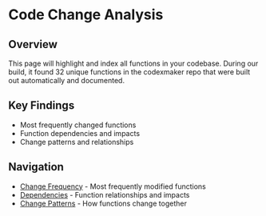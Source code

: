 # Code Change Analysis

## Overview

This page will highlight and index all functions in your codebase. During our build, it found 32 unique functions in the codexmaker repo that were built out automatically and documented.

## Key Findings

- Most frequently changed functions
- Function dependencies and impacts
- Change patterns and relationships

## Navigation

- [Change Frequency](./change-frequency) - Most frequently modified functions
- [Dependencies](./dependencies) - Function relationships and impacts
- [Change Patterns](./change-patterns) - How functions change together
